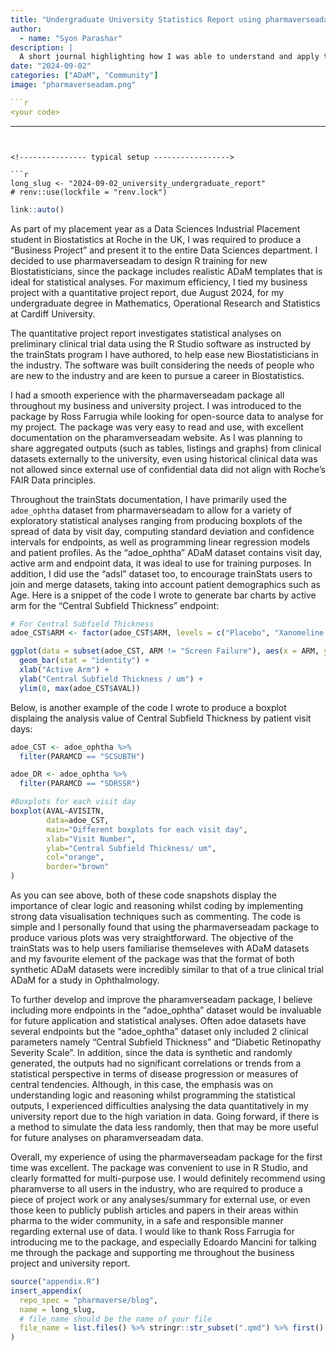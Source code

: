 ```yaml
---
title: "Undergraduate University Statistics Report using pharmaverseadam data"
author:
  - name: "Syon Parashar"
description: |
  A short journal highlighting how I was able to understand and apply the pharmaverseadam package to R
date: "2024-09-02"
categories: ["ADaM", "Community"]
image: "pharmaverseadam.png"

```r
<your code>
```
---
```


<!--------------- typical setup ----------------->

```r
long_slug <- "2024-09-02_university_undergraduate_report"
# renv::use(lockfile = "renv.lock")
```

<!--------------- post begins here ----------------->

```r
link::auto()
```

As part of my placement year as a Data Sciences Industrial Placement student in Biostatistics at Roche in the UK, I was required to produce a "Business Project" and present it to the entire Data Sciences department. I decided to use pharmaverseadam to design R training for new Biostatisticians, since the package includes realistic ADaM templates that is ideal for statistical analyses.  For maximum efficiency, I tied my business project with a quantitative project report, due August 2024, for my undergraduate degree in Mathematics, Operational Research and Statistics at Cardiff University. 

The quantitative project report investigates statistical analyses on preliminary clinical trial data using the R Studio software as instructed by the trainStats program I have authored, to help ease new Biostatisticians in the industry. The software was built considering the needs of people who are new to the industry and are keen to pursue a career in Biostatistics. 

I had a smooth experience with the pharmaverseadam package all throughout my business and university project. I was introduced to the package by Ross Farrugia while looking for open-source data to analyse for my project. The package was very easy to read and use, with excellent documentation on the pharamverseadam website. As I was planning to share aggregated outputs (such as tables, listings and graphs) from clinical datasets externally to the university, even using historical clinical data was not allowed since external use of confidential data did not align with Roche's FAIR Data principles.

Throughout the trainStats documentation, I have primarily used the `adoe_ophtha` dataset from pharmaverseadam to allow for a variety of exploratory statistical analyses ranging from producing boxplots of the spread of data by visit day, computing standard deviation and confidence intervals for endpoints, as well as programming linear regression models and patient profiles. As the "adoe_ophtha" ADaM dataset contains visit day, active arm and endpoint data, it was ideal to use for training purposes. In addition, I did use the "adsl" dataset too, to encourage trainStats users to join and merge datasets, taking into account patient demographics such as Age. Here is a snippet of the code I wrote to generate bar charts by active arm for the "Central Subfield Thickness" endpoint: 

```r
# For Central Subfield Thickness
adoe_CST$ARM <- factor(adoe_CST$ARM, levels = c("Placebo", "Xanomeline Low Dose", "Xanomeline High Dose"))

ggplot(data = subset(adoe_CST, ARM != "Screen Failure"), aes(x = ARM, y = AVAL)) +
  geom_bar(stat = "identity") +
  xlab("Active Arm") +
  ylab("Central Subfield Thickness / um") +
  ylim(0, max(adoe_CST$AVAL))

```

Below, is another example of the code I wrote to produce a boxplot displaing the analysis value of Central Subfield Thickness by patient visit days:
```r
adoe_CST <- adoe_ophtha %>% 
  filter(PARAMCD == "SCSUBTH")

adoe_DR <- adoe_ophtha %>% 
  filter(PARAMCD == "SDRSSR")

#Boxplots for each visit day 
boxplot(AVAL~AVISITN,
        data=adoe_CST,
        main="Different boxplots for each visit day",
        xlab="Visit Number",
        ylab="Central Subfield Thickness/ um",
        col="orange",
        border="brown"
)

```

As you can see above, both of these code snapshots display the importance of clear logic and reasoning whilst coding by implementing strong data visualisation techniques such as commenting. The code is simple and I personally found that using the pharmaverseadam package to produce various plots was very straightforward. The objective of the trainStats was to help users familiarise themseleves with ADaM datasets and my favourite element of the package was that the format of both synthetic ADaM datasets were incredibly similar to that of a true clinical trial ADaM for a study in Ophthalmology. 

To further develop and improve the pharamverseadam package, I believe including more endpoints in the "adoe_ophtha" dataset would be invaluable for future application and statistical analyses. Often adoe datasets have several endpoints but the "adoe_ophtha" dataset only included 2 clinical parameters namely "Central Subfield Thickness" and "Diabetic Retinopathy Severity Scale". In addition, since the data is synthetic and randomly generated, the outputs had no significant correlations or trends from a statistical perspective in terms of disease progression or measures of central tendencies. Although, in this case, the emphasis was on understanding logic and reasoning whilst programming the statistical outputs, I experienced difficulties analysing the data quantitatively in my university report due to the high variation in data. Going forward, if there is a method to simulate the data less randomly, then that may be more useful for future analyses on pharamverseadam data. 

Overall, my experience of using the pharmaverseadam package for the first time was excellent. The package was convenient to use in R Studio, and clearly formatted for multi-purpose use. I would definitely recommend using pharamverse to all users in the industry, who are required to produce a piece of project work or any analyses/summary for external use, or even those keen to publicly publish articles and papers in their areas within pharma to the wider community, in a safe and responsible manner regarding external use of data. I would like to thank Ross Farrugia for introducing me to the package, and especially Edoardo Mancini for talking me through the package and supporting me throughout the business project and university report.

<!--------------- appendices go here ----------------->

```r
source("appendix.R")
insert_appendix(
  repo_spec = "pharmaverse/blog",
  name = long_slug,
  # file_name should be the name of your file
  file_name = list.files() %>% stringr::str_subset(".qmd") %>% first()
)
```
